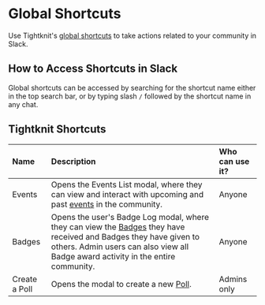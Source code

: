 
# Global Shortcuts

Use Tightknit's [global shortcuts](https://slack.com/help/articles/360057554553-Use-shortcuts-to-take-actions-in-Slack) to take actions related to your community in Slack.

## How to Access Shortcuts in Slack

Global shortcuts can be accessed by searching for the shortcut name either in the top search bar, or by typing slash `/` followed by the shortcut name in any chat.

## Tightknit Shortcuts

| **Name**      | **Description**                                                                                                                                                                                                               | **Who can use it?** |
| :------------ | :---------------------------------------------------------------------------------------------------------------------------------------------------------------------------------------------------------------------------- | :------------------ |
| Events        | Opens the Events List modal, where they can view and interact with upcoming and past [events](/events/getting-started) in the community.                                                                                      | Anyone              |
| Badges        | Opens the user's Badge Log modal, where they can view the [Badges](/gamification/badges) they have received and Badges they have given to others. Admin users can also view all Badge award activity in the entire community. | Anyone              |
| Create a Poll | Opens the modal to create a new [Poll](/member-engagement/polls).                                                                                                                                                             | Admins only         |
